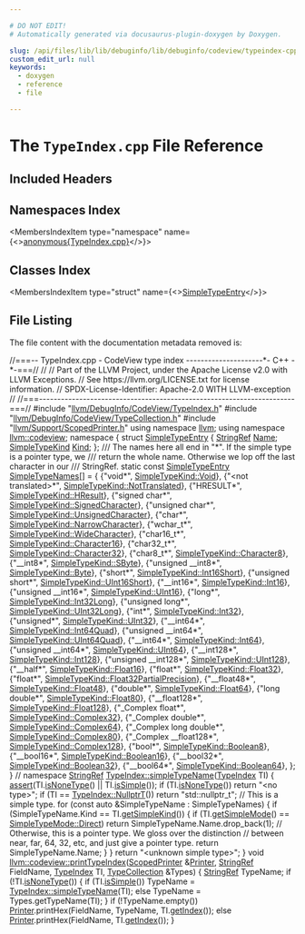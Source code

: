 ```yaml
---

# DO NOT EDIT!
# Automatically generated via docusaurus-plugin-doxygen by Doxygen.

slug: /api/files/lib/lib/debuginfo/lib/debuginfo/codeview/typeindex-cpp
custom_edit_url: null
keywords:
  - doxygen
  - reference
  - file

---
```





# The `TypeIndex.cpp` File Reference

<DoxygenPage pluginConfig={pluginConfig}>



## Included Headers

<IncludesList>
<IncludesListItem
  filePath="llvm/DebugInfo/CodeView/TypeIndex.h"
  permalink="/docs/api/files/include/include/llvm/include/llvm/debuginfo/include/llvm/debuginfo/codeview/typeindex-h"
  isLocal="true" />
<IncludesListItem
  filePath="llvm/DebugInfo/CodeView/TypeCollection.h"
  permalink="/docs/api/files/include/include/llvm/include/llvm/debuginfo/include/llvm/debuginfo/codeview/typecollection-h"
  isLocal="true" />
<IncludesListItem
  filePath="llvm/Support/ScopedPrinter.h"
  permalink="/docs/api/files/include/include/llvm/include/llvm/support/scopedprinter-h"
  isLocal="true" />
</IncludesList>

## Namespaces Index

<MembersIndex>

<MembersIndexItem
  type="namespace"
  name={<><a href="/docs/api/namespaces/anonymous-typeindex-cpp-">anonymous&#123;TypeIndex.cpp&#125;</a></>}>
</MembersIndexItem>

</MembersIndex>

## Classes Index

<MembersIndex>

<MembersIndexItem
  type="struct"
  name={<><a href="/docs/api/structs/anonymous-namespace-typeindex-cpp-/simpletypeentry">SimpleTypeEntry</a></>}>
</MembersIndexItem>

</MembersIndex>


## File Listing

The file content with the documentation metadata removed is:

<ProgramListing>

<Link id="l00001" /><CodeLine lineNumber="1"><span class="doxyHighlightComment">//===-- TypeIndex.cpp - CodeView type index ---------------------&#42;- C++ -&#42;-===//</span></CodeLine>
<Link id="l00002" /><CodeLine lineNumber="2"><span class="doxyHighlightComment">//</span></CodeLine>
<Link id="l00003" /><CodeLine lineNumber="3"><span class="doxyHighlightComment">// Part of the LLVM Project, under the Apache License v2.0 with LLVM Exceptions.</span></CodeLine>
<Link id="l00004" /><CodeLine lineNumber="4"><span class="doxyHighlightComment">// See https://llvm.org/LICENSE.txt for license information.</span></CodeLine>
<Link id="l00005" /><CodeLine lineNumber="5"><span class="doxyHighlightComment">// SPDX-License-Identifier: Apache-2.0 WITH LLVM-exception</span></CodeLine>
<Link id="l00006" /><CodeLine lineNumber="6"><span class="doxyHighlightComment">//</span></CodeLine>
<Link id="l00007" /><CodeLine lineNumber="7"><span class="doxyHighlightComment">//===----------------------------------------------------------------------===//</span></CodeLine>
<Link id="l00008" /><CodeLine lineNumber="8"></CodeLine>
<Link id="l00009" /><CodeLine lineNumber="9"><span class="doxyHighlightPreprocessor">#include &quot;<a href="/docs/api/files/include/include/llvm/include/llvm/debuginfo/include/llvm/debuginfo/codeview/typeindex-h">llvm/DebugInfo/CodeView/TypeIndex.h</a>&quot;</span></CodeLine>
<Link id="l00010" /><CodeLine lineNumber="10"></CodeLine>
<Link id="l00011" /><CodeLine lineNumber="11"><span class="doxyHighlightPreprocessor">#include &quot;<a href="/docs/api/files/include/include/llvm/include/llvm/debuginfo/include/llvm/debuginfo/codeview/typecollection-h">llvm/DebugInfo/CodeView/TypeCollection.h</a>&quot;</span></CodeLine>
<Link id="l00012" /><CodeLine lineNumber="12"><span class="doxyHighlightPreprocessor">#include &quot;<a href="/docs/api/files/include/include/llvm/include/llvm/support/scopedprinter-h">llvm/Support/ScopedPrinter.h</a>&quot;</span></CodeLine>
<Link id="l00013" /><CodeLine lineNumber="13"></CodeLine>
<Link id="l00014" /><CodeLine lineNumber="14"><span class="doxyHighlightKeyword">using namespace </span><span class="doxyHighlight"><a href="/docs/api/namespaces/llvm">llvm</a>;</span></CodeLine>
<Link id="l00015" /><CodeLine lineNumber="15"><span class="doxyHighlightKeyword">using namespace </span><span class="doxyHighlight"><a href="/docs/api/namespaces/llvm/codeview">llvm::codeview</a>;</span></CodeLine>
<Link id="l00016" /><CodeLine lineNumber="16"></CodeLine>
<Link id="l00017" /><CodeLine lineNumber="17" lineLink="/docs/api/namespaces/anonymous-typeindex-cpp-"><span class="doxyHighlightKeyword">namespace </span><span class="doxyHighlight">&#123;</span></CodeLine>
<Link id="l00018" /><CodeLine lineNumber="18" lineLink="/docs/api/structs/anonymous-namespace-typeindex-cpp-/simpletypeentry"><span class="doxyHighlightKeyword">struct </span><span class="doxyHighlight"><a href="/docs/api/structs/anonymous-namespace-typeindex-cpp-/simpletypeentry">SimpleTypeEntry</a> &#123;</span></CodeLine>
<Link id="l00019" /><CodeLine lineNumber="19" lineLink="/docs/api/structs/anonymous-namespace-typeindex-cpp-/simpletypeentry/#a2a89dd998f8faf4c26f6b8ab7bc9124a"><span class="doxyHighlight">  <a href="/docs/api/classes/llvm/stringref">StringRef</a> <a href="/docs/api/structs/anonymous-namespace-typeindex-cpp-/simpletypeentry/#a2a89dd998f8faf4c26f6b8ab7bc9124a">Name</a>;</span></CodeLine>
<Link id="l00020" /><CodeLine lineNumber="20" lineLink="/docs/api/structs/anonymous-namespace-typeindex-cpp-/simpletypeentry/#a5a90d32c9c9c34c33d5276924ae0d55b"><span class="doxyHighlight">  <a href="/docs/api/namespaces/llvm/codeview/#a9cf141c9194799e2fa2d92de4c6e8ff0">SimpleTypeKind</a> <a href="/docs/api/structs/anonymous-namespace-typeindex-cpp-/simpletypeentry/#a5a90d32c9c9c34c33d5276924ae0d55b">Kind</a>;</span></CodeLine>
<Link id="l00021" /><CodeLine lineNumber="21"><span class="doxyHighlight">&#125;;</span></CodeLine>
<Link id="l00022" /><CodeLine lineNumber="22"></CodeLine>
<Link id="l00023" /><CodeLine lineNumber="23"><span class="doxyHighlightComment">/// The names here all end in &quot;&#42;&quot;. If the simple type is a pointer type, we</span></CodeLine>
<Link id="l00024" /><CodeLine lineNumber="24"><span class="doxyHighlightComment">/// return the whole name. Otherwise we lop off the last character in our</span></CodeLine>
<Link id="l00025" /><CodeLine lineNumber="25"><span class="doxyHighlightComment">/// StringRef.</span></CodeLine>
<Link id="l00026" /><CodeLine lineNumber="26" lineLink="/docs/api/namespaces/anonymous-typeindex-cpp-/#a89d0e5b0d9801a50fad731b568cca312"><span class="doxyHighlightKeyword">static</span><span class="doxyHighlight"> </span><span class="doxyHighlightKeyword">const</span><span class="doxyHighlight"> <a href="/docs/api/structs/anonymous-namespace-typeindex-cpp-/simpletypeentry">SimpleTypeEntry</a> <a href="/docs/api/namespaces/anonymous-typeindex-cpp-/#a89d0e5b0d9801a50fad731b568cca312">SimpleTypeNames</a>&#91;&#93; = &#123;</span></CodeLine>
<Link id="l00027" /><CodeLine lineNumber="27"><span class="doxyHighlight">    &#123;</span><span class="doxyHighlightStringLiteral">&quot;void&#42;&quot;</span><span class="doxyHighlight">, <a href="/docs/api/namespaces/llvm/codeview/#a9cf141c9194799e2fa2d92de4c6e8ff0a81ceb48a978444906d80119200aa358d">SimpleTypeKind::Void</a>&#125;,</span></CodeLine>
<Link id="l00028" /><CodeLine lineNumber="28"><span class="doxyHighlight">    &#123;</span><span class="doxyHighlightStringLiteral">&quot;&lt;not translated&gt;&#42;&quot;</span><span class="doxyHighlight">, <a href="/docs/api/namespaces/llvm/codeview/#a9cf141c9194799e2fa2d92de4c6e8ff0af9ad30d1f465ed151dd54cfeac2c09ff">SimpleTypeKind::NotTranslated</a>&#125;,</span></CodeLine>
<Link id="l00029" /><CodeLine lineNumber="29"><span class="doxyHighlight">    &#123;</span><span class="doxyHighlightStringLiteral">&quot;HRESULT&#42;&quot;</span><span class="doxyHighlight">, <a href="/docs/api/namespaces/llvm/codeview/#a9cf141c9194799e2fa2d92de4c6e8ff0ad861e22088ac2204369274eb062f34ed">SimpleTypeKind::HResult</a>&#125;,</span></CodeLine>
<Link id="l00030" /><CodeLine lineNumber="30"><span class="doxyHighlight">    &#123;</span><span class="doxyHighlightStringLiteral">&quot;signed char&#42;&quot;</span><span class="doxyHighlight">, <a href="/docs/api/namespaces/llvm/codeview/#a9cf141c9194799e2fa2d92de4c6e8ff0a067e7e972da1751ac8a699cb28abf73f">SimpleTypeKind::SignedCharacter</a>&#125;,</span></CodeLine>
<Link id="l00031" /><CodeLine lineNumber="31"><span class="doxyHighlight">    &#123;</span><span class="doxyHighlightStringLiteral">&quot;unsigned char&#42;&quot;</span><span class="doxyHighlight">, <a href="/docs/api/namespaces/llvm/codeview/#a9cf141c9194799e2fa2d92de4c6e8ff0a67bd2dd7142f89c9c679185f8ec100dc">SimpleTypeKind::UnsignedCharacter</a>&#125;,</span></CodeLine>
<Link id="l00032" /><CodeLine lineNumber="32"><span class="doxyHighlight">    &#123;</span><span class="doxyHighlightStringLiteral">&quot;char&#42;&quot;</span><span class="doxyHighlight">, <a href="/docs/api/namespaces/llvm/codeview/#a9cf141c9194799e2fa2d92de4c6e8ff0ab14654427bdd2fb8bffc9176c9cf307d">SimpleTypeKind::NarrowCharacter</a>&#125;,</span></CodeLine>
<Link id="l00033" /><CodeLine lineNumber="33"><span class="doxyHighlight">    &#123;</span><span class="doxyHighlightStringLiteral">&quot;wchar&#95;t&#42;&quot;</span><span class="doxyHighlight">, <a href="/docs/api/namespaces/llvm/codeview/#a9cf141c9194799e2fa2d92de4c6e8ff0a615eb16f961ec5095ff1c6ef68564431">SimpleTypeKind::WideCharacter</a>&#125;,</span></CodeLine>
<Link id="l00034" /><CodeLine lineNumber="34"><span class="doxyHighlight">    &#123;</span><span class="doxyHighlightStringLiteral">&quot;char16&#95;t&#42;&quot;</span><span class="doxyHighlight">, <a href="/docs/api/namespaces/llvm/codeview/#a9cf141c9194799e2fa2d92de4c6e8ff0a1a8fd919b3ff75cf175311d6553ad5ac">SimpleTypeKind::Character16</a>&#125;,</span></CodeLine>
<Link id="l00035" /><CodeLine lineNumber="35"><span class="doxyHighlight">    &#123;</span><span class="doxyHighlightStringLiteral">&quot;char32&#95;t&#42;&quot;</span><span class="doxyHighlight">, <a href="/docs/api/namespaces/llvm/codeview/#a9cf141c9194799e2fa2d92de4c6e8ff0ae44c543adf64f1d4b6814f5e01ffb4bf">SimpleTypeKind::Character32</a>&#125;,</span></CodeLine>
<Link id="l00036" /><CodeLine lineNumber="36"><span class="doxyHighlight">    &#123;</span><span class="doxyHighlightStringLiteral">&quot;char8&#95;t&#42;&quot;</span><span class="doxyHighlight">, <a href="/docs/api/namespaces/llvm/codeview/#a9cf141c9194799e2fa2d92de4c6e8ff0a8eab47c1eb392aa028ad0beadc778f4a">SimpleTypeKind::Character8</a>&#125;,</span></CodeLine>
<Link id="l00037" /><CodeLine lineNumber="37"><span class="doxyHighlight">    &#123;</span><span class="doxyHighlightStringLiteral">&quot;&#95;&#95;int8&#42;&quot;</span><span class="doxyHighlight">, <a href="/docs/api/namespaces/llvm/codeview/#a9cf141c9194799e2fa2d92de4c6e8ff0a7e76fb67fc7b4cb0004bc45f2bd92723">SimpleTypeKind::SByte</a>&#125;,</span></CodeLine>
<Link id="l00038" /><CodeLine lineNumber="38"><span class="doxyHighlight">    &#123;</span><span class="doxyHighlightStringLiteral">&quot;unsigned &#95;&#95;int8&#42;&quot;</span><span class="doxyHighlight">, <a href="/docs/api/namespaces/llvm/codeview/#a9cf141c9194799e2fa2d92de4c6e8ff0aa245c3230debe5c956484ecc6fa93877">SimpleTypeKind::Byte</a>&#125;,</span></CodeLine>
<Link id="l00039" /><CodeLine lineNumber="39"><span class="doxyHighlight">    &#123;</span><span class="doxyHighlightStringLiteral">&quot;short&#42;&quot;</span><span class="doxyHighlight">, <a href="/docs/api/namespaces/llvm/codeview/#a9cf141c9194799e2fa2d92de4c6e8ff0a3df1f370f51c6d2de3a2c57f5604a514">SimpleTypeKind::Int16Short</a>&#125;,</span></CodeLine>
<Link id="l00040" /><CodeLine lineNumber="40"><span class="doxyHighlight">    &#123;</span><span class="doxyHighlightStringLiteral">&quot;unsigned short&#42;&quot;</span><span class="doxyHighlight">, <a href="/docs/api/namespaces/llvm/codeview/#a9cf141c9194799e2fa2d92de4c6e8ff0a59dc9f788c9559d4c8cea60d84002c60">SimpleTypeKind::UInt16Short</a>&#125;,</span></CodeLine>
<Link id="l00041" /><CodeLine lineNumber="41"><span class="doxyHighlight">    &#123;</span><span class="doxyHighlightStringLiteral">&quot;&#95;&#95;int16&#42;&quot;</span><span class="doxyHighlight">, <a href="/docs/api/namespaces/llvm/codeview/#a9cf141c9194799e2fa2d92de4c6e8ff0a39bc2ae44b184207f560ff8619823208">SimpleTypeKind::Int16</a>&#125;,</span></CodeLine>
<Link id="l00042" /><CodeLine lineNumber="42"><span class="doxyHighlight">    &#123;</span><span class="doxyHighlightStringLiteral">&quot;unsigned &#95;&#95;int16&#42;&quot;</span><span class="doxyHighlight">, <a href="/docs/api/namespaces/llvm/codeview/#a9cf141c9194799e2fa2d92de4c6e8ff0a8bd950a9d7779b83f5c30046c9aaf1cf">SimpleTypeKind::UInt16</a>&#125;,</span></CodeLine>
<Link id="l00043" /><CodeLine lineNumber="43"><span class="doxyHighlight">    &#123;</span><span class="doxyHighlightStringLiteral">&quot;long&#42;&quot;</span><span class="doxyHighlight">, <a href="/docs/api/namespaces/llvm/codeview/#a9cf141c9194799e2fa2d92de4c6e8ff0aa6bb6b57ff24796e4000d4d338387868">SimpleTypeKind::Int32Long</a>&#125;,</span></CodeLine>
<Link id="l00044" /><CodeLine lineNumber="44"><span class="doxyHighlight">    &#123;</span><span class="doxyHighlightStringLiteral">&quot;unsigned long&#42;&quot;</span><span class="doxyHighlight">, <a href="/docs/api/namespaces/llvm/codeview/#a9cf141c9194799e2fa2d92de4c6e8ff0ad431840316a4aecfe64d579cea683a15">SimpleTypeKind::UInt32Long</a>&#125;,</span></CodeLine>
<Link id="l00045" /><CodeLine lineNumber="45"><span class="doxyHighlight">    &#123;</span><span class="doxyHighlightStringLiteral">&quot;int&#42;&quot;</span><span class="doxyHighlight">, <a href="/docs/api/namespaces/llvm/codeview/#a9cf141c9194799e2fa2d92de4c6e8ff0ac06129f6e6e15c09328365e553f1dc31">SimpleTypeKind::Int32</a>&#125;,</span></CodeLine>
<Link id="l00046" /><CodeLine lineNumber="46"><span class="doxyHighlight">    &#123;</span><span class="doxyHighlightStringLiteral">&quot;unsigned&#42;&quot;</span><span class="doxyHighlight">, <a href="/docs/api/namespaces/llvm/codeview/#a9cf141c9194799e2fa2d92de4c6e8ff0ae7956ed7be1c5025a27ed3cb42a396bd">SimpleTypeKind::UInt32</a>&#125;,</span></CodeLine>
<Link id="l00047" /><CodeLine lineNumber="47"><span class="doxyHighlight">    &#123;</span><span class="doxyHighlightStringLiteral">&quot;&#95;&#95;int64&#42;&quot;</span><span class="doxyHighlight">, <a href="/docs/api/namespaces/llvm/codeview/#a9cf141c9194799e2fa2d92de4c6e8ff0a1b4399198f4424ef17518b80aa61e3bf">SimpleTypeKind::Int64Quad</a>&#125;,</span></CodeLine>
<Link id="l00048" /><CodeLine lineNumber="48"><span class="doxyHighlight">    &#123;</span><span class="doxyHighlightStringLiteral">&quot;unsigned &#95;&#95;int64&#42;&quot;</span><span class="doxyHighlight">, <a href="/docs/api/namespaces/llvm/codeview/#a9cf141c9194799e2fa2d92de4c6e8ff0af822fdbae327bd6afb6b20bd212db06f">SimpleTypeKind::UInt64Quad</a>&#125;,</span></CodeLine>
<Link id="l00049" /><CodeLine lineNumber="49"><span class="doxyHighlight">    &#123;</span><span class="doxyHighlightStringLiteral">&quot;&#95;&#95;int64&#42;&quot;</span><span class="doxyHighlight">, <a href="/docs/api/namespaces/llvm/codeview/#a9cf141c9194799e2fa2d92de4c6e8ff0afbde23b11d7e59af7828e81144c8b487">SimpleTypeKind::Int64</a>&#125;,</span></CodeLine>
<Link id="l00050" /><CodeLine lineNumber="50"><span class="doxyHighlight">    &#123;</span><span class="doxyHighlightStringLiteral">&quot;unsigned &#95;&#95;int64&#42;&quot;</span><span class="doxyHighlight">, <a href="/docs/api/namespaces/llvm/codeview/#a9cf141c9194799e2fa2d92de4c6e8ff0aaf71234725f0470ccf993e263a8b820a">SimpleTypeKind::UInt64</a>&#125;,</span></CodeLine>
<Link id="l00051" /><CodeLine lineNumber="51"><span class="doxyHighlight">    &#123;</span><span class="doxyHighlightStringLiteral">&quot;&#95;&#95;int128&#42;&quot;</span><span class="doxyHighlight">, <a href="/docs/api/namespaces/llvm/codeview/#a9cf141c9194799e2fa2d92de4c6e8ff0a2af2c985007d8168454cefe7838798a7">SimpleTypeKind::Int128</a>&#125;,</span></CodeLine>
<Link id="l00052" /><CodeLine lineNumber="52"><span class="doxyHighlight">    &#123;</span><span class="doxyHighlightStringLiteral">&quot;unsigned &#95;&#95;int128&#42;&quot;</span><span class="doxyHighlight">, <a href="/docs/api/namespaces/llvm/codeview/#a9cf141c9194799e2fa2d92de4c6e8ff0a577b8e649cdc5d5e8cbb2a7accde778c">SimpleTypeKind::UInt128</a>&#125;,</span></CodeLine>
<Link id="l00053" /><CodeLine lineNumber="53"><span class="doxyHighlight">    &#123;</span><span class="doxyHighlightStringLiteral">&quot;&#95;&#95;half&#42;&quot;</span><span class="doxyHighlight">, <a href="/docs/api/namespaces/llvm/codeview/#a9cf141c9194799e2fa2d92de4c6e8ff0a26e6ed77470c6f2f830ecf874e6c0d55">SimpleTypeKind::Float16</a>&#125;,</span></CodeLine>
<Link id="l00054" /><CodeLine lineNumber="54"><span class="doxyHighlight">    &#123;</span><span class="doxyHighlightStringLiteral">&quot;float&#42;&quot;</span><span class="doxyHighlight">, <a href="/docs/api/namespaces/llvm/codeview/#a9cf141c9194799e2fa2d92de4c6e8ff0a166495adc0d0f53bee6baecc577f5204">SimpleTypeKind::Float32</a>&#125;,</span></CodeLine>
<Link id="l00055" /><CodeLine lineNumber="55"><span class="doxyHighlight">    &#123;</span><span class="doxyHighlightStringLiteral">&quot;float&#42;&quot;</span><span class="doxyHighlight">, <a href="/docs/api/namespaces/llvm/codeview/#a9cf141c9194799e2fa2d92de4c6e8ff0a24049be2051cb0db22f6fd0d05335d98">SimpleTypeKind::Float32PartialPrecision</a>&#125;,</span></CodeLine>
<Link id="l00056" /><CodeLine lineNumber="56"><span class="doxyHighlight">    &#123;</span><span class="doxyHighlightStringLiteral">&quot;&#95;&#95;float48&#42;&quot;</span><span class="doxyHighlight">, <a href="/docs/api/namespaces/llvm/codeview/#a9cf141c9194799e2fa2d92de4c6e8ff0a93c13843a0587f0cc89e30b1975dd815">SimpleTypeKind::Float48</a>&#125;,</span></CodeLine>
<Link id="l00057" /><CodeLine lineNumber="57"><span class="doxyHighlight">    &#123;</span><span class="doxyHighlightStringLiteral">&quot;double&#42;&quot;</span><span class="doxyHighlight">, <a href="/docs/api/namespaces/llvm/codeview/#a9cf141c9194799e2fa2d92de4c6e8ff0ad2b556d8a8f5c8ac323f51a4b82e79a0">SimpleTypeKind::Float64</a>&#125;,</span></CodeLine>
<Link id="l00058" /><CodeLine lineNumber="58"><span class="doxyHighlight">    &#123;</span><span class="doxyHighlightStringLiteral">&quot;long double&#42;&quot;</span><span class="doxyHighlight">, <a href="/docs/api/namespaces/llvm/codeview/#a9cf141c9194799e2fa2d92de4c6e8ff0a79be58cb7c8c7d476b945d17da96b579">SimpleTypeKind::Float80</a>&#125;,</span></CodeLine>
<Link id="l00059" /><CodeLine lineNumber="59"><span class="doxyHighlight">    &#123;</span><span class="doxyHighlightStringLiteral">&quot;&#95;&#95;float128&#42;&quot;</span><span class="doxyHighlight">, <a href="/docs/api/namespaces/llvm/codeview/#a9cf141c9194799e2fa2d92de4c6e8ff0ae74f68ddb36c1ed379de92ae3b589d34">SimpleTypeKind::Float128</a>&#125;,</span></CodeLine>
<Link id="l00060" /><CodeLine lineNumber="60"><span class="doxyHighlight">    &#123;</span><span class="doxyHighlightStringLiteral">&quot;&#95;Complex float&#42;&quot;</span><span class="doxyHighlight">, <a href="/docs/api/namespaces/llvm/codeview/#a9cf141c9194799e2fa2d92de4c6e8ff0a2ef2a9d5fdeebb762c9b0bc85c533ba1">SimpleTypeKind::Complex32</a>&#125;,</span></CodeLine>
<Link id="l00061" /><CodeLine lineNumber="61"><span class="doxyHighlight">    &#123;</span><span class="doxyHighlightStringLiteral">&quot;&#95;Complex double&#42;&quot;</span><span class="doxyHighlight">, <a href="/docs/api/namespaces/llvm/codeview/#a9cf141c9194799e2fa2d92de4c6e8ff0ad966dd0f6dc22b834b636fb9df4b756a">SimpleTypeKind::Complex64</a>&#125;,</span></CodeLine>
<Link id="l00062" /><CodeLine lineNumber="62"><span class="doxyHighlight">    &#123;</span><span class="doxyHighlightStringLiteral">&quot;&#95;Complex long double&#42;&quot;</span><span class="doxyHighlight">, <a href="/docs/api/namespaces/llvm/codeview/#a9cf141c9194799e2fa2d92de4c6e8ff0af7112bb4654b1382acbc2a727b2e16a5">SimpleTypeKind::Complex80</a>&#125;,</span></CodeLine>
<Link id="l00063" /><CodeLine lineNumber="63"><span class="doxyHighlight">    &#123;</span><span class="doxyHighlightStringLiteral">&quot;&#95;Complex &#95;&#95;float128&#42;&quot;</span><span class="doxyHighlight">, <a href="/docs/api/namespaces/llvm/codeview/#a9cf141c9194799e2fa2d92de4c6e8ff0aee63a91375f038924d9671f9fec7059b">SimpleTypeKind::Complex128</a>&#125;,</span></CodeLine>
<Link id="l00064" /><CodeLine lineNumber="64"><span class="doxyHighlight">    &#123;</span><span class="doxyHighlightStringLiteral">&quot;bool&#42;&quot;</span><span class="doxyHighlight">, <a href="/docs/api/namespaces/llvm/codeview/#a9cf141c9194799e2fa2d92de4c6e8ff0a1765d6985f810a03b9fe55f88a229806">SimpleTypeKind::Boolean8</a>&#125;,</span></CodeLine>
<Link id="l00065" /><CodeLine lineNumber="65"><span class="doxyHighlight">    &#123;</span><span class="doxyHighlightStringLiteral">&quot;&#95;&#95;bool16&#42;&quot;</span><span class="doxyHighlight">, <a href="/docs/api/namespaces/llvm/codeview/#a9cf141c9194799e2fa2d92de4c6e8ff0a0579b7f631dc5f934bae30d05c13564b">SimpleTypeKind::Boolean16</a>&#125;,</span></CodeLine>
<Link id="l00066" /><CodeLine lineNumber="66"><span class="doxyHighlight">    &#123;</span><span class="doxyHighlightStringLiteral">&quot;&#95;&#95;bool32&#42;&quot;</span><span class="doxyHighlight">, <a href="/docs/api/namespaces/llvm/codeview/#a9cf141c9194799e2fa2d92de4c6e8ff0abd8465c30924b33fa34ee6f14d69fef9">SimpleTypeKind::Boolean32</a>&#125;,</span></CodeLine>
<Link id="l00067" /><CodeLine lineNumber="67"><span class="doxyHighlight">    &#123;</span><span class="doxyHighlightStringLiteral">&quot;&#95;&#95;bool64&#42;&quot;</span><span class="doxyHighlight">, <a href="/docs/api/namespaces/llvm/codeview/#a9cf141c9194799e2fa2d92de4c6e8ff0ad046ecdb5d8369142de0e5662bcb87a3">SimpleTypeKind::Boolean64</a>&#125;,</span></CodeLine>
<Link id="l00068" /><CodeLine lineNumber="68"><span class="doxyHighlight">&#125;;</span></CodeLine>
<Link id="l00069" /><CodeLine lineNumber="69"><span class="doxyHighlight">&#125; </span><span class="doxyHighlightComment">// namespace</span></CodeLine>
<Link id="l00070" /><CodeLine lineNumber="70"></CodeLine>
<Link id="l00071" /><CodeLine lineNumber="71" lineLink="/docs/api/classes/llvm/codeview/typeindex/#a8b1dd732eb26d531ff0a7efc29fda083"><span class="doxyHighlight"><a href="/docs/api/classes/llvm/stringref">StringRef</a> <a href="/docs/api/classes/llvm/codeview/typeindex/#a8b1dd732eb26d531ff0a7efc29fda083">TypeIndex::simpleTypeName</a>(<a href="/docs/api/classes/llvm/codeview/typeindex/#afeba58b60569fc644dac0a1db9f69994">TypeIndex</a> TI) &#123;</span></CodeLine>
<Link id="l00072" /><CodeLine lineNumber="72"><span class="doxyHighlight">  <a href="/docs/api/files/lib/lib/target/lib/target/amdgpu/silowercontrolflow-cpp/#a4868c5d81c5ccc98c47aeab6244346a0">assert</a>(TI.<a href="/docs/api/classes/llvm/codeview/typeindex/#acb1db28679177b959c08481c98cafa29">isNoneType</a>() || TI.<a href="/docs/api/classes/llvm/codeview/typeindex/#a405aadbe59614b6be8cfbcd0f3b4ac2a">isSimple</a>());</span></CodeLine>
<Link id="l00073" /><CodeLine lineNumber="73"></CodeLine>
<Link id="l00074" /><CodeLine lineNumber="74"><span class="doxyHighlight">  </span><span class="doxyHighlightKeywordFlow">if</span><span class="doxyHighlight"> (TI.<a href="/docs/api/classes/llvm/codeview/typeindex/#acb1db28679177b959c08481c98cafa29">isNoneType</a>())</span></CodeLine>
<Link id="l00075" /><CodeLine lineNumber="75"><span class="doxyHighlight">    </span><span class="doxyHighlightKeywordFlow">return</span><span class="doxyHighlight"> </span><span class="doxyHighlightStringLiteral">&quot;&lt;no type&gt;&quot;</span><span class="doxyHighlight">;</span></CodeLine>
<Link id="l00076" /><CodeLine lineNumber="76"></CodeLine>
<Link id="l00077" /><CodeLine lineNumber="77"><span class="doxyHighlight">  </span><span class="doxyHighlightKeywordFlow">if</span><span class="doxyHighlight"> (TI == <a href="/docs/api/classes/llvm/codeview/typeindex/#ad53e840f6bd5bbbb92792ca44a12412a">TypeIndex::NullptrT</a>())</span></CodeLine>
<Link id="l00078" /><CodeLine lineNumber="78"><span class="doxyHighlight">    </span><span class="doxyHighlightKeywordFlow">return</span><span class="doxyHighlight"> </span><span class="doxyHighlightStringLiteral">&quot;std::nullptr&#95;t&quot;</span><span class="doxyHighlight">;</span></CodeLine>
<Link id="l00079" /><CodeLine lineNumber="79"></CodeLine>
<Link id="l00080" /><CodeLine lineNumber="80"><span class="doxyHighlight">  </span><span class="doxyHighlightComment">// This is a simple type.</span></CodeLine>
<Link id="l00081" /><CodeLine lineNumber="81"><span class="doxyHighlight">  </span><span class="doxyHighlightKeywordFlow">for</span><span class="doxyHighlight"> (</span><span class="doxyHighlightKeyword">const</span><span class="doxyHighlight"> </span><span class="doxyHighlightKeyword">auto</span><span class="doxyHighlight"> &amp;SimpleTypeName : SimpleTypeNames) &#123;</span></CodeLine>
<Link id="l00082" /><CodeLine lineNumber="82"><span class="doxyHighlight">    </span><span class="doxyHighlightKeywordFlow">if</span><span class="doxyHighlight"> (SimpleTypeName.Kind == TI.<a href="/docs/api/classes/llvm/codeview/typeindex/#a0cff1590886f995eeef57d0d4b9e0fda">getSimpleKind</a>()) &#123;</span></CodeLine>
<Link id="l00083" /><CodeLine lineNumber="83"><span class="doxyHighlight">      </span><span class="doxyHighlightKeywordFlow">if</span><span class="doxyHighlight"> (TI.<a href="/docs/api/classes/llvm/codeview/typeindex/#a739e2dec83133321d2c1207411590603">getSimpleMode</a>() == <a href="/docs/api/namespaces/llvm/codeview/#a9a5c54ae452fcc89ddc0c8d9b7b46caaafd1dd0c603be8170f9eae0be9f2f6afb">SimpleTypeMode::Direct</a>)</span></CodeLine>
<Link id="l00084" /><CodeLine lineNumber="84"><span class="doxyHighlight">        </span><span class="doxyHighlightKeywordFlow">return</span><span class="doxyHighlight"> SimpleTypeName.Name.drop&#95;back(1);</span></CodeLine>
<Link id="l00085" /><CodeLine lineNumber="85"><span class="doxyHighlight">      </span><span class="doxyHighlightComment">// Otherwise, this is a pointer type. We gloss over the distinction</span></CodeLine>
<Link id="l00086" /><CodeLine lineNumber="86"><span class="doxyHighlight">      </span><span class="doxyHighlightComment">// between near, far, 64, 32, etc, and just give a pointer type.</span></CodeLine>
<Link id="l00087" /><CodeLine lineNumber="87"><span class="doxyHighlight">      </span><span class="doxyHighlightKeywordFlow">return</span><span class="doxyHighlight"> SimpleTypeName.Name;</span></CodeLine>
<Link id="l00088" /><CodeLine lineNumber="88"><span class="doxyHighlight">    &#125;</span></CodeLine>
<Link id="l00089" /><CodeLine lineNumber="89"><span class="doxyHighlight">  &#125;</span></CodeLine>
<Link id="l00090" /><CodeLine lineNumber="90"><span class="doxyHighlight">  </span><span class="doxyHighlightKeywordFlow">return</span><span class="doxyHighlight"> </span><span class="doxyHighlightStringLiteral">&quot;&lt;unknown simple type&gt;&quot;</span><span class="doxyHighlight">;</span></CodeLine>
<Link id="l00091" /><CodeLine lineNumber="91"><span class="doxyHighlight">&#125;</span></CodeLine>
<Link id="l00092" /><CodeLine lineNumber="92"></CodeLine>
<Link id="l00093" /><CodeLine lineNumber="93" lineLink="/docs/api/namespaces/llvm/codeview/#aff82033771977413104f16ed617d2b4f"><span class="doxyHighlightKeywordType">void</span><span class="doxyHighlight"> <a href="/docs/api/namespaces/llvm/codeview/#aff82033771977413104f16ed617d2b4f">llvm::codeview::printTypeIndex</a>(<a href="/docs/api/classes/llvm/scopedprinter">ScopedPrinter</a> &amp;<a href="/docs/api/files/lib/lib/target/lib/target/directx/dxilprettyprinter-cpp/#aa60cf1897c36e79b878a6f3c6300cfba">Printer</a>, <a href="/docs/api/classes/llvm/stringref">StringRef</a> FieldName,</span></CodeLine>
<Link id="l00094" /><CodeLine lineNumber="94"><span class="doxyHighlight">                                    <a href="/docs/api/classes/llvm/codeview/typeindex">TypeIndex</a> TI, <a href="/docs/api/classes/llvm/codeview/typecollection">TypeCollection</a> &amp;Types) &#123;</span></CodeLine>
<Link id="l00095" /><CodeLine lineNumber="95"><span class="doxyHighlight">  <a href="/docs/api/classes/llvm/stringref">StringRef</a> TypeName;</span></CodeLine>
<Link id="l00096" /><CodeLine lineNumber="96"><span class="doxyHighlight">  </span><span class="doxyHighlightKeywordFlow">if</span><span class="doxyHighlight"> (!TI.<a href="/docs/api/classes/llvm/codeview/typeindex/#acb1db28679177b959c08481c98cafa29">isNoneType</a>()) &#123;</span></CodeLine>
<Link id="l00097" /><CodeLine lineNumber="97"><span class="doxyHighlight">    </span><span class="doxyHighlightKeywordFlow">if</span><span class="doxyHighlight"> (TI.<a href="/docs/api/classes/llvm/codeview/typeindex/#a405aadbe59614b6be8cfbcd0f3b4ac2a">isSimple</a>())</span></CodeLine>
<Link id="l00098" /><CodeLine lineNumber="98"><span class="doxyHighlight">      TypeName = <a href="/docs/api/classes/llvm/codeview/typeindex/#a8b1dd732eb26d531ff0a7efc29fda083">TypeIndex::simpleTypeName</a>(TI);</span></CodeLine>
<Link id="l00099" /><CodeLine lineNumber="99"><span class="doxyHighlight">    </span><span class="doxyHighlightKeywordFlow">else</span></CodeLine>
<Link id="l00100" /><CodeLine lineNumber="100"><span class="doxyHighlight">      TypeName = Types.getTypeName(TI);</span></CodeLine>
<Link id="l00101" /><CodeLine lineNumber="101"><span class="doxyHighlight">  &#125;</span></CodeLine>
<Link id="l00102" /><CodeLine lineNumber="102"></CodeLine>
<Link id="l00103" /><CodeLine lineNumber="103"><span class="doxyHighlight">  </span><span class="doxyHighlightKeywordFlow">if</span><span class="doxyHighlight"> (!TypeName.empty())</span></CodeLine>
<Link id="l00104" /><CodeLine lineNumber="104"><span class="doxyHighlight">    <a href="/docs/api/files/lib/lib/target/lib/target/directx/dxilprettyprinter-cpp/#aa60cf1897c36e79b878a6f3c6300cfba">Printer</a>.printHex(FieldName, TypeName, TI.<a href="/docs/api/classes/llvm/codeview/typeindex/#abf33a9b90a30d17ecb3c53b2920cc5b1">getIndex</a>());</span></CodeLine>
<Link id="l00105" /><CodeLine lineNumber="105"><span class="doxyHighlight">  </span><span class="doxyHighlightKeywordFlow">else</span></CodeLine>
<Link id="l00106" /><CodeLine lineNumber="106"><span class="doxyHighlight">    <a href="/docs/api/files/lib/lib/target/lib/target/directx/dxilprettyprinter-cpp/#aa60cf1897c36e79b878a6f3c6300cfba">Printer</a>.printHex(FieldName, TI.<a href="/docs/api/classes/llvm/codeview/typeindex/#abf33a9b90a30d17ecb3c53b2920cc5b1">getIndex</a>());</span></CodeLine>
<Link id="l00107" /><CodeLine lineNumber="107"><span class="doxyHighlight">&#125;</span></CodeLine>

</ProgramListing>


</DoxygenPage>
